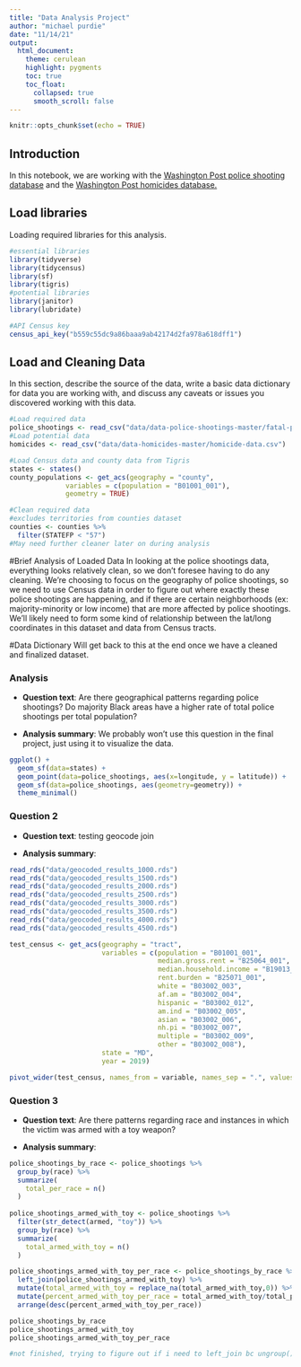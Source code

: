 ```yaml
---
title: "Data Analysis Project"
author: "michael purdie"
date: "11/14/21"
output:
  html_document:
    theme: cerulean
    highlight: pygments
    toc: true
    toc_float:
      collapsed: true
      smooth_scroll: false
---
```


```r
knitr::opts_chunk$set(echo = TRUE)
```

## Introduction 

In this notebook, we are working with the [Washington Post police shooting database](https://github.com/washingtonpost/data-police-shootings) and the [Washington Post homicides database.](https://github.com/washingtonpost/data-homicides)

## Load libraries

Loading required libraries for this analysis.

```r
#essential libraries
library(tidyverse)
library(tidycensus)
library(sf)
library(tigris)
#potential libraries 
library(janitor)
library(lubridate)

#API Census key
census_api_key("b559c55dc9a86baaa9ab42174d2fa978a618dff1")

```

## Load and Cleaning Data

In this section, describe the source of the data, write a basic data dictionary for data you are working with, and discuss any caveats or issues you discovered working with this data. 

```r
#Load required data
police_shootings <- read_csv("data/data-police-shootings-master/fatal-police-shootings-data.csv")
#Load potential data
homicides <- read_csv("data/data-homicides-master/homicide-data.csv")

#Load Census data and county data from Tigris 
states <- states()
county_populations <- get_acs(geography = "county", 
              variables = c(population = "B01001_001"),
              geometry = TRUE)

#Clean required data
#excludes territories from counties dataset
counties <- counties %>%
  filter(STATEFP < "57")
#May need further cleaner later on during analysis
```

#Brief Analysis of Loaded Data
In looking at the police shootings data, everything looks relatively clean, so we don't foresee having to do any cleaning. We're choosing to focus on the geography of police shootings, so we need to use Census data in order to figure out where exactly these police shootings are happening, and if there are certain neighborhoods (ex: majority-minority or low income) that are more affected by police shootings. We'll likely need to form some kind of relationship between the lat/long coordinates in this dataset and data from Census tracts.
 
#Data Dictionary
Will get back to this at the end once we have a cleaned and finalized dataset. 

### Analysis

* **Question text**: Are there geographical patterns regarding police shootings? Do majority Black areas have a higher rate of total police shootings per total population?

* **Analysis summary**: We probably won't use this question in the final project, just using it to visualize the data.

``` r
ggplot() + 
  geom_sf(data=states) +
  geom_point(data=police_shootings, aes(x=longitude, y = latitude)) +
  geom_sf(data=police_shootings, aes(geometry=geometry)) +
  theme_minimal() 

```

### Question 2

* **Question text**: testing geocode join

* **Analysis summary**: 

``` r
read_rds("data/geocoded_results_1000.rds")
read_rds("data/geocoded_results_1500.rds")
read_rds("data/geocoded_results_2000.rds")
read_rds("data/geocoded_results_2500.rds")
read_rds("data/geocoded_results_3000.rds")
read_rds("data/geocoded_results_3500.rds")
read_rds("data/geocoded_results_4000.rds")
read_rds("data/geocoded_results_4500.rds")

test_census <- get_acs(geography = "tract",
                       variables = c(population = "B01001_001", 
                                     median.gross.rent = "B25064_001",
                                     median.household.income = "B19013_001",
                                     rent.burden = "B25071_001",
                                     white = "B03002_003",
                                     af.am = "B03002_004",
                                     hispanic = "B03002_012",
                                     am.ind = "B03002_005",
                                     asian = "B03002_006",
                                     nh.pi = "B03002_007",
                                     multiple = "B03002_009",
                                     other = "B03002_008"),
                       state = "MD",
                       year = 2019)

pivot_wider(test_census, names_from = variable, names_sep = ".", values_from = c(estimate, moe))

```

### Question 3

* **Question text**: Are there patterns regarding race and instances in which the victim was armed with a toy weapon? 

* **Analysis summary**: 

```r
police_shootings_by_race <- police_shootings %>%
  group_by(race) %>%
  summarize(
    total_per_race = n()
  ) 
    
police_shootings_armed_with_toy <- police_shootings %>%
  filter(str_detect(armed, "toy")) %>%
  group_by(race) %>%
  summarize(
    total_armed_with_toy = n()
  ) 

police_shootings_armed_with_toy_per_race <- police_shootings_by_race %>%
  left_join(police_shootings_armed_with_toy) %>%
  mutate(total_armed_with_toy = replace_na(total_armed_with_toy,0)) %>%
  mutate(percent_armed_with_toy_per_race = total_armed_with_toy/total_per_race*100) %>%
  arrange(desc(percent_armed_with_toy_per_race))

police_shootings_by_race
police_shootings_armed_with_toy
police_shootings_armed_with_toy_per_race

#not finished, trying to figure out if i need to left_join bc ungroup() wouldnt work
```